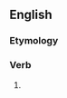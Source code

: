 ==English==

===Etymology===
{{suffix|en|bless|est|nocat=1}}

===Verb===
{{head|en|verb form}}

# {{en-archaic second-person singular of|bless}}